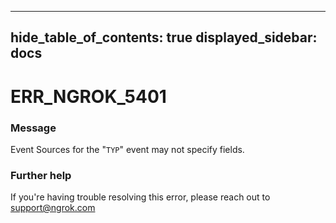 

---
hide_table_of_contents: true
displayed_sidebar: docs
---


# ERR_NGROK_5401

### Message
Event Sources for the "`TYP`" event may not specify fields.

<ErrorDetails error="err_ngrok_5401" />



### Further help
If you're having trouble resolving this error, please reach out to [support@ngrok.com](mailto:support@ngrok.com?subject=Help%20with%20ERR_NGROK_5401)

